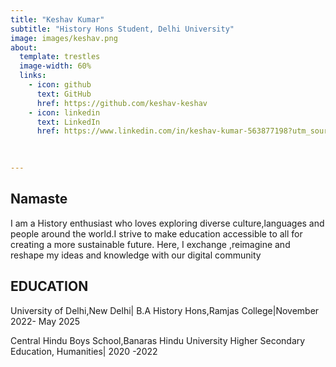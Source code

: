 ```yaml
---
title: "Keshav Kumar"
subtitle: "History Hons Student, Delhi University"
image: images/keshav.png
about: 
  template: trestles
  image-width: 60%
  links:
    - icon: github
      text: GitHub
      href: https://github.com/keshav-keshav
    - icon: linkedin
      text: LinkedIn
      href: https://www.linkedin.com/in/keshav-kumar-563877198?utm_source=share&utm_campaign=share_via&utm_content=profile&utm_medium=android_app
    
  

---
```


## Namaste

I am a History enthusiast who loves exploring diverse culture,languages and people around the world.I strive to make education accessible to all for creating a more sustainable future.
Here, I exchange ,reimagine and reshape my ideas and knowledge with our digital community

## EDUCATION

University of Delhi,New Delhi| 
B.A History Hons,Ramjas College|November 2022- May 2025

Central Hindu Boys School,Banaras Hindu University
Higher Secondary Education, Humanities| 2020 -2022


